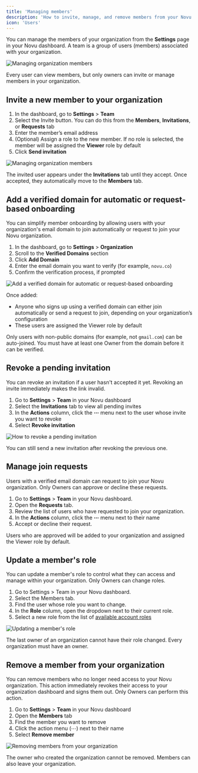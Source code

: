 ```yaml
---
title: 'Managing members'
description: 'How to invite, manage, and remove members from your Novu organization'
icon: 'Users'
---
```


You can manage the members of your organization from the **Settings** page in your Novu dashboard. A team is a group of users (members) associated with your organization.

![Managing organization members](/images/account/managing-members-overview.png)

<Callout type="info">Every user can view members, but only owners can invite or manage members in your organization.</Callout>

## Invite a new member to your organization

1. In the dashboard, go to **Settings** > **Team**
2. Select the Invite button. You can do this from the **Members**, **Invitations**, or **Requests** tab
3. Enter the member’s email address
4. (Optional) Assign a role to the new member. If no role is selected, the member will be assigned the **Viewer** role by default
5. Click **Send invitation**

![Managing organization members](/images/account/managing-members-invites.png)

The invited user appears under the **Invitations** tab until they accept. Once accepted, they automatically move to the **Members** tab.

## Add a verified domain for automatic or request-based onboarding

You can simplify member onboarding by allowing users with your organization's email domain to join automatically or request to join your Novu organization.

1. In the dashboard, go to **Settings** > **Organization**
2. Scroll to the **Verified Domains** section
3. Click **Add Domain**
4. Enter the email domain you want to verify (for example, `novu.co`)
5. Confirm the verification process, if prompted

![Add a verified domain for automatic or request-based onboarding](/images/account/add-a-verified-domain.png)

Once added:
- Anyone who signs up using a verified domain can either join automatically or send a request to join, depending on your organization’s configuration
- These users are assigned the Viewer role by default

<Callout type="info">Only users with non-public domains (for example, not `gmail.com`) can be auto-joined. You must have at least one Owner from the domain before it can be verified.</Callout>

## Revoke a pending invitation

You can revoke an invitation if a user hasn't accepted it yet. Revoking an invite immediately makes the link invalid.

1. Go to **Settings** > **Team** in your Novu dashboard
2. Select the **Invitations** tab to view all pending invites
3. In the **Actions** column, click the **⋯** menu next to the user whose invite you want to revoke
4. Select **Revoke invitation**

![How to revoke a pending invitation](/images/account/revoke-invitation.png)

<Callout type="info">You can still send a new invitation after revoking the previous one.</Callout>

## Manage join requests

Users with a verified email domain can request to join your Novu organization. Only Owners can approve or decline these requests.

1. Go to **Settings** > **Team** in your Novu dashboard.
2. Open the **Requests** tab.
3. Review the list of users who have requested to join your organization.
4. In the **Actions** column, click the **⋯** menu next to their name
5. Accept or decline their request.

Users who are approved will be added to your organization and assigned the Viewer role by default.

## Update a member's role

You can update a member's role to control what they can access and manage within your organization. Only Owners can change roles.

1. Go to Settings > Team in your Novu dashboard.
2. Select the Members tab.
3. Find the user whose role you want to change.
4. In the **Role** column, open the dropdown next to their current role.
5. Select a new role from the list of [available account roles](/platform/additional-resources/roles-and-permissions)

![Updating a member's role](/images/account/managing-members-update-roles.png)

<Callout type="info">The last owner of an organization cannot have their role changed. Every organization must have an owner.</Callout>

## Remove a member from your organization

You can remove members who no longer need access to your Novu organization. This action immediately revokes their access to your organization dashboard and signs them out. Only Owners can perform this action.

1. Go to **Settings** > **Team** in your Novu dashboard
2. Open the **Members** tab
3. Find the member you want to remove
4. Click the action menu (⋯) next to their name
5. Select **Remove member**

![Removing members from your organization](/images/account/managing-members-remove.png)

<Callout type="info">The owner who created the organization cannot be removed. Members can also leave your organization.</Callout>